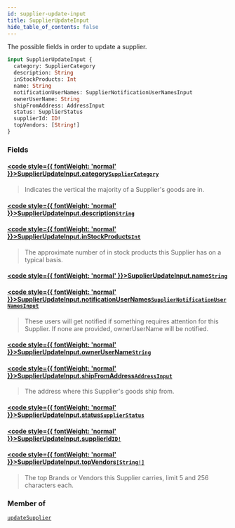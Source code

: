 ```yaml
---
id: supplier-update-input
title: SupplierUpdateInput
hide_table_of_contents: false
---
```








The possible fields in order to update a supplier.

```graphql
input SupplierUpdateInput {
  category: SupplierCategory
  description: String
  inStockProducts: Int
  name: String
  notificationUserNames: SupplierNotificationUserNamesInput
  ownerUserName: String
  shipFromAddress: AddressInput
  status: SupplierStatus
  supplierId: ID!
  topVendors: [String!]
}
```


### Fields

#### [<code style={{ fontWeight: 'normal' }}>SupplierUpdateInput.<b>category</b></code>](#)<Bullet />[`SupplierCategory`](/supply/api/graphql-admin/reference/enums/supplier-category) <Badge class="secondary" text="enum"/>
> Indicates the vertical the majority of a Supplier's goods are in.
> 

#### [<code style={{ fontWeight: 'normal' }}>SupplierUpdateInput.<b>description</b></code>](#)<Bullet />[`String`](/supply/api/graphql-admin/reference/scalars/string) <Badge class="secondary" text="scalar"/>
> 
> 

#### [<code style={{ fontWeight: 'normal' }}>SupplierUpdateInput.<b>inStockProducts</b></code>](#)<Bullet />[`Int`](/supply/api/graphql-admin/reference/scalars/int) <Badge class="secondary" text="scalar"/>
> The approximate number of in stock products this Supplier has on a typical basis.
> 

#### [<code style={{ fontWeight: 'normal' }}>SupplierUpdateInput.<b>name</b></code>](#)<Bullet />[`String`](/supply/api/graphql-admin/reference/scalars/string) <Badge class="secondary" text="scalar"/>
> 
> 

#### [<code style={{ fontWeight: 'normal' }}>SupplierUpdateInput.<b>notificationUserNames</b></code>](#)<Bullet />[`SupplierNotificationUserNamesInput`](/supply/api/graphql-admin/reference/inputs/supplier-notification-user-names-input) <Badge class="secondary" text="input"/>
> These users will get notified if something requires attention for this Supplier.
If none are provided, ownerUserName will be notified.
> 

#### [<code style={{ fontWeight: 'normal' }}>SupplierUpdateInput.<b>ownerUserName</b></code>](#)<Bullet />[`String`](/supply/api/graphql-admin/reference/scalars/string) <Badge class="secondary" text="scalar"/>
> 
> 

#### [<code style={{ fontWeight: 'normal' }}>SupplierUpdateInput.<b>shipFromAddress</b></code>](#)<Bullet />[`AddressInput`](/supply/api/graphql-admin/reference/inputs/address-input) <Badge class="secondary" text="input"/>
> The address where this Supplier's goods ship from.
> 

#### [<code style={{ fontWeight: 'normal' }}>SupplierUpdateInput.<b>status</b></code>](#)<Bullet />[`SupplierStatus`](/supply/api/graphql-admin/reference/enums/supplier-status) <Badge class="secondary" text="enum"/>
> 
> 

#### [<code style={{ fontWeight: 'normal' }}>SupplierUpdateInput.<b>supplierId</b></code>](#)<Bullet />[`ID!`](/supply/api/graphql-admin/reference/scalars/id) <Badge class="secondary" text="non-null"/> <Badge class="secondary" text="scalar"/>
> 
> 

#### [<code style={{ fontWeight: 'normal' }}>SupplierUpdateInput.<b>topVendors</b></code>](#)<Bullet />[`[String!]`](/supply/api/graphql-admin/reference/scalars/string) <Badge class="secondary" text="list"/> <Badge class="secondary" text="scalar"/>
> The top Brands or Vendors this Supplier carries, limit 5 and 256 characters each.
> 



### Member of

[`updateSupplier`](/supply/api/graphql-admin/reference/mutations/update-supplier)  <Badge class="secondary" text="mutation"/>




